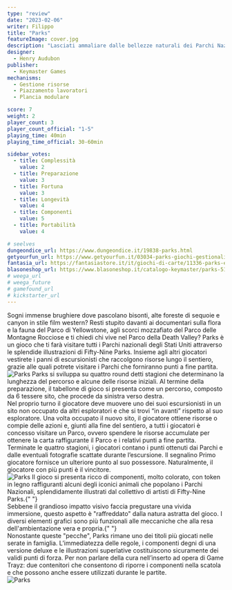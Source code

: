 ```yaml
---
type: "review"
date: "2023-02-06"
writer: Filippo
title: "Parks"
featureImage: cover.jpg
description: "Lasciati ammaliare dalle bellezze naturali dei Parchi Nazionali degli Stati Uniti"
designer:
  - Henry Audubon
publisher:
  - Keymaster Games
mechanisms:
  - Gestione risorse
  - Piazzamento lavoratori
  - Plancia modulare

score: 7
weight: 2
player_count: 3
player_count_official: "1-5"
playing_time: 40min
playing_time_official: 30-60min

sidebar_votes:
  - title: Complessità
    value: 2
  - title: Preparazione
    value: 3
  - title: Fortuna
    value: 3
  - title: Longevità
    value: 4
  - title: Componenti
    value: 5
  - title: Portabilità
    value: 4

# seelves
dungeondice_url: https://www.dungeondice.it/19838-parks.html
getyourfun_url: https://www.getyourfun.it/03034-parks-giochi-gestionali.html
fantasia_url: https://fantasiastore.it/it/giochi-di-carte/11336-parks-eng.html
blasoneshop_url: https://www.blasoneshop.it/catalogo-keymaster/parks-519-2945
# weega_url
# weega_future
# gamefound_url
# kickstarter_url
---
```


<Setting>
  Sogni immense brughiere dove pascolano bisonti, alte foreste di sequoie e
  canyon in stile film western? Resti stupito davanti ai documentari sulla flora
  e la fauna del Parco di Yellowstone, agli scorci mozzafiato del Parco delle
  Montagne Rocciose e ti chiedi chi vive nel Parco della Death Valley? Parks è
  un gioco che ti farà visitare tutti i Parchi nazionali degli Stati Uniti
  attraverso le splendide illustrazioni di Fifty-Nine Parks. Insieme agli altri
  giocatori vestirete i panni di escursionisti che raccolgono risorse lungo il
  sentiero, grazie alle quali potrete visitare i Parchi che forniranno punti a
  fine partita.
  <br />
</Setting>

<img src="./game1.jpg" alt="Parks" />

<Rules>
  Parks si sviluppa su quattro round detti stagioni che determinano la lunghezza
  del percorso e alcune delle risorse iniziali. Al termine della preparazione,
  il tabellone di gioco si presenta come un percorso, composto da 6 tessere
  sito, che procede da sinistra verso destra. <br />
  Nel proprio turno il giocatore deve muovere uno dei suoi escursionisti in un sito
  non occupato da altri esploratori e che si trovi “in avanti” rispetto al suo esploratore.
  Una volta occupato il nuovo sito, il giocatore ottiene risorse o compie delle azioni
  e, giunti alla fine del sentiero, a tutti i giocatori è concesso visitare un Parco,
  ovvero spendere le risorse accumulate per ottenere la carta raffigurante il Parco
  e i relativi punti a fine partita. <br />
  Terminate le quattro stagioni, i giocatori contano i punti ottenuti dai Parchi
  e dalle eventuali fotografie scattate durante l’escursione. Il segnalino Primo
  giocatore fornisce un ulteriore punto al suo possessore. Naturalmente, il
  giocatore con più punti è il vincitore.
  <br />
</Rules>

<img src="./game2.jpg" alt="Parks" />

<Feedback>
  Il gioco si presenta ricco di componenti, molto colorato, con token in legno
  raffiguranti alcuni degli iconici animali che popolano i Parchi Nazionali,
  splendidamente illustrati dal collettivo di artisti di Fifty-Nine Parks.{" "}
  <br />
  Sebbene il grandioso impatto visivo faccia pregustare una vivida immersione, questo
  aspetto è "raffreddato" dalla natura astratta del gioco. I diversi elementi grafici
  sono più funzionali alle meccaniche che alla resa dell'ambientazione vera e propria.{" "}
  <br />
  Nonostante queste "pecche", Parks rimane uno dei titoli più giocati nelle
  serate in famiglia. L’immediatezza delle regole, i componenti degni di una
  versione deluxe e le illustrazioni superlative costituiscono sicuramente dei
  validi punti di forza. Per non parlare della cura nell’inserto ad opera di
  Game Trayz: due contenitori che consentono di riporre i componenti nella
  scatola e che possono anche essere utilizzati durante le partite. <br />
</Feedback>

<img src="./game3.jpg" alt="Parks" />
